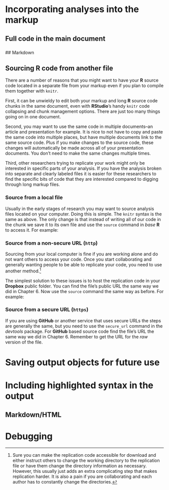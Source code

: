 <!---
 Chapter Chapter 8 For Reproducible Research in R and RStudio
 Christopher Gandrud
 Created 28/06/2012 05:48:16 pm KST
 Updated 9 July 2012
--->

\chapter{Chapter 8: Statistical Modelling and `knitr`}


# Incorporating analyses into the markup

## Full code in the main document

### \LaTeX  

## Markdown

## Sourcing R code from another file

There are a number of reasons that you might want to have your **R** source code located in a separate file from your markup even if you plan to compile them together with `knitr`.

First, it can be unwieldy to edit both your markup and long **R** source code chunks in the same document, even with **RStudio**'s handy `knitr` code collapsing and chunk management options. There are just too many things going on in one document. 

Second, you may want to use the same code in multiple documents--an article and presentation for example. It is nice to not have to copy and paste the same code into multiple places, but have multiple documents link to the same source code. Plus if you make changes to the source code, these changes will automatically be made across all of your presentation documents. You don't need to make the same changes multiple times.

Third, other researchers trying to replicate your work might only be interested in specific parts of your analysis. If you have the analysis broken into separate and clearly labeled files it is easier for these researchers to find the specific bits of code that they are interested compared to digging through long markup files.

### Source from a local file 

Usually in the early stages of research you may want to source analysis files located on your computer. Doing this is simple. The `knitr` syntax is the same as above. The only change is that instead of writing all of our code in the chunk we save it to its own file and use the `source` command in *base* **R** to access it. For example:

<!--- Fill In --->

### Source from a non-secure URL (`http`)

Sourcing from your local computer is fine if you are working alone and do not want others to access your code. Once you start collaborating and generally wanting people to be able to replicate your code, you need to use another method.[^sourceCaveat] 

The simplest solution to these issues is to host the replication code in your **Dropbox** public folder. You can find the file's public URL the same way we did in Chapter 6. Now use the `source` command the same way as before. For example:

<!--- Fill in Example --->

### Source from a secure URL (`https`) 

If you are using **GitHub** or another service that uses secure URLs the steps are generally the same, but you need to use the `secure_url` command in the *devtools* package. For **GitHub** based source code find the file's URL the same way we did in Chapter 6. Remember to get the URL for the *raw* version of the file.  

<!--- Fill in Example --->



# Saving output objects for future use


<!--- Add save function from Zelig for saving replication data sets (see issue #8 on GitHub --->

# Including highlighted syntax in the output

## \LaTeX

## Markdown/HTML

# Debugging


[^sourceCaveat]: Sure you can make the replication code accessible for download and either instruct others to change the working directory to the replication file or have them change the directory information as necessary. However, this usually just adds an extra complicating step that makes replication harder. It is also a pain if you are collaborating and each author has to constantly change the directories.